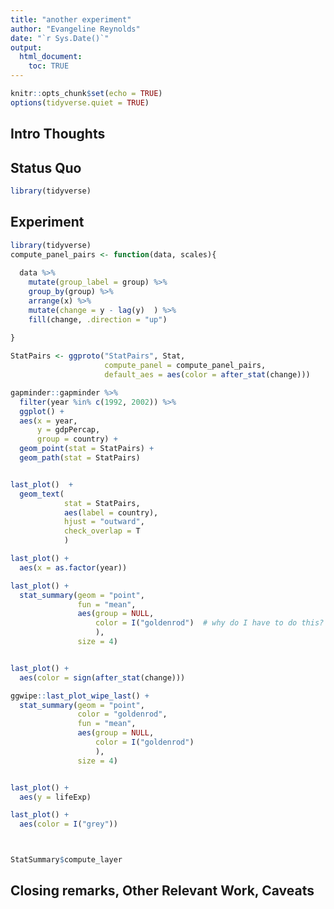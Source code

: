 ```yaml
---
title: "another experiment"
author: "Evangeline Reynolds"
date: "`r Sys.Date()`"
output: 
  html_document:
    toc: TRUE
---
```


```r
knitr::opts_chunk$set(echo = TRUE)
options(tidyverse.quiet = TRUE)
```




## Intro Thoughts


## Status Quo

```r
library(tidyverse)

```

## Experiment

```r
library(tidyverse)
compute_panel_pairs <- function(data, scales){
  
  data %>% 
    mutate(group_label = group) %>% 
    group_by(group) %>% 
    arrange(x) %>% 
    mutate(change = y - lag(y)  ) %>% 
    fill(change, .direction = "up")  
  
}

StatPairs <- ggproto("StatPairs", Stat,
                     compute_panel = compute_panel_pairs,
                     default_aes = aes(color = after_stat(change)))

gapminder::gapminder %>% 
  filter(year %in% c(1992, 2002)) %>% 
  ggplot() + 
  aes(x = year, 
      y = gdpPercap, 
      group = country) + 
  geom_point(stat = StatPairs) +
  geom_path(stat = StatPairs)


last_plot()  +
  geom_text(
            stat = StatPairs,
            aes(label = country), 
            hjust = "outward", 
            check_overlap = T
            )

last_plot() + 
  aes(x = as.factor(year))

last_plot() + 
  stat_summary(geom = "point", 
               fun = "mean",
               aes(group = NULL, 
                   color = I("goldenrod")  # why do I have to do this? When I have color *set* above?
                   ), 
               size = 4)


last_plot() + 
  aes(color = sign(after_stat(change))) 

ggwipe::last_plot_wipe_last() + 
  stat_summary(geom = "point", 
               color = "goldenrod", 
               fun = "mean",
               aes(group = NULL, 
                   color = I("goldenrod") 
                   ), 
               size = 4)


last_plot() + 
  aes(y = lifeExp)

last_plot() + 
  aes(color = I("grey"))



StatSummary$compute_layer

```



## Closing remarks, Other Relevant Work, Caveats





